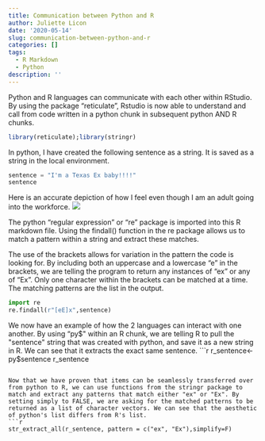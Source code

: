```yaml
---
title: Communication between Python and R
author: Juliette Licon
date: '2020-05-14'
slug: communication-between-python-and-r
categories: []
tags:
  - R Markdown
  - Python
description: ''
---
```


Python and R languages can communicate with each other within RStudio. By using the package "reticulate", Rstudio is now able to understand and call from code written in a python chunk in subsequent python AND R chunks.  
```r
library(reticulate);library(stringr)
```

In python, I have created the following sentence as a string. It is saved as a string in the local environment.
```python
sentence = "I'm a Texas Ex baby!!!!"
sentence
```

Here is an accurate depiction of how I feel even though I am an adult going into the workforce.
![](/blog/2020-05-12-comparing-python-and-r_files/Baker-and-Bevo-1.jpg)


The python "regular expression" or "re" package is imported into this R markdown file. Using the findall() function in the re package allows us to match a pattern within a string and extract these matches. 

The use of the brackets allows for variation in the pattern the code is looking for. By including both an uppercase and a lowercase "e" in the brackets, we are telling the program to return any instances of "ex" or any of "Ex". Only one character within the brackets can be matched at a time. The matching patterns are the list in the output.
```python
import re
re.findall(r"[eE]x",sentence)
```

We now have an example of how the 2 languages can interact with one another. By using "py$" within an R chunk, we are telling R to pull the "sentence" string that was created with python, and save it as a new string in R. We can see that it extracts the exact same sentence.
```r
r_sentence<-py$sentence
r_sentence
```

Now that we have proven that items can be seamlessly transferred over from python to R, we can use functions from the stringr package to match and extract any patterns that match either "ex" or "Ex". By setting simply to FALSE, we are asking for the matched patterns to be returned as a list of character vectors. We can see that the aesthetic of python's list differs from R's list. 
```r
str_extract_all(r_sentence, pattern = c("ex", "Ex"),simplify=F)
```

